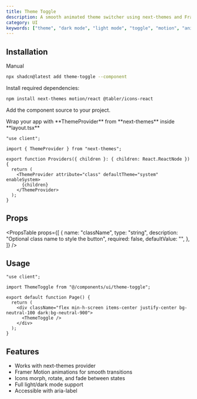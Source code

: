 ```yaml
---
title: Theme Toggle
description: A smooth animated theme switcher using next-themes and Framer Motion.
category: UI
keywords: ["theme", "dark mode", "light mode", "toggle", "motion", "animation"]
---
```


<CodePreview
  name="theme-toggle"
  title="Theme Toggle"
  description="A smooth animated theme switcher using next-themes and Framer Motion."
/>

## Installation

<CodeTabs>

<TabsList>
  <TabsTrigger value="cli">
    <Shadcn />
  </TabsTrigger>
  <TabsTrigger value="manual">Manual</TabsTrigger>
</TabsList>

<TabsContent value="cli">

```bash
npx shadcn@latest add theme-toggle --component
```

</TabsContent> <TabsContent value="manual"> <Steps>
<Step>Install required dependencies:</Step>

```bash
npm install next-themes motion/react @tabler/icons-react
```

<Step>Add the component source to your project.</Step>

<ComponentSource name="theme-toggle" title="components/ui/theme-toggle.tsx" />
<Step>
  Wrap your app with **ThemeProvider** from **next-themes** inside
  **layout.tsx**
</Step>

```tsx
"use client";

import { ThemeProvider } from "next-themes";

export function Providers({ children }: { children: React.ReactNode }) {
  return (
    <ThemeProvider attribute="class" defaultTheme="system" enableSystem>
      {children}
    </ThemeProvider>
  );
}
```

</Steps>
</TabsContent>
</CodeTabs>

## Props

<PropsTable
  props={[
    {
      name: "className",
      type: "string",
      description: "Optional class name to style the button",
      required: false,
      defaultValue: "",
    },
  ]}
/>

## Usage

```tsx
"use client";

import ThemeToggle from "@/components/ui/theme-toggle";

export default function Page() {
  return (
    <div className="flex min-h-screen items-center justify-center bg-neutral-100 dark:bg-neutral-900">
      <ThemeToggle />
    </div>
  );
}
```

## Features

- Works with next-themes provider
- Framer Motion animations for smooth transitions
- Icons morph, rotate, and fade between states
- Full light/dark mode support
- Accessible with aria-label
